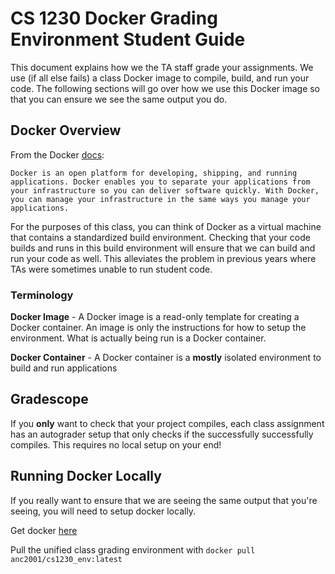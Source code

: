 

# CS 1230 Docker Grading Environment Student Guide 

This document explains how we the TA staff grade your assignments. We use (if all else fails) a class Docker image to compile, build, and run your code. The following sections will go over how we use this Docker image so that you can ensure we see the same output you do.  

## Docker Overview 

From the Docker [docs](https://docs.docker.com/get-started/overview/): 
```
Docker is an open platform for developing, shipping, and running applications. Docker enables you to separate your applications from your infrastructure so you can deliver software quickly. With Docker, you can manage your infrastructure in the same ways you manage your applications. 
```

For the purposes of this class, you can think of Docker as a virtual machine that contains a standardized build environment. Checking that your code builds and runs in this build environment will ensure that we can build and run your code as well. This alleviates the problem in previous years where TAs were sometimes unable to run student code. 

### Terminology 
**Docker Image** - A Docker image is a read-only template for creating a Docker container. An image is only the instructions for how to setup the environment. What is actually being run is a Docker container. 

**Docker Container** - A Docker container is a **mostly** isolated environment to build and run applications 

## Gradescope 

If you **only** want to check that your project compiles, each class assignment has an autograder setup that only checks if the successfully successfully compiles. This requires no local setup on your end!

## Running Docker Locally 

If you really want to ensure that we are seeing the same output that you're seeing, you will need to setup docker locally. 

Get docker [here](https://docs.docker.com/get-docker/)

Pull the unified class grading environment with `docker pull anc2001/cs1230_env:latest`

